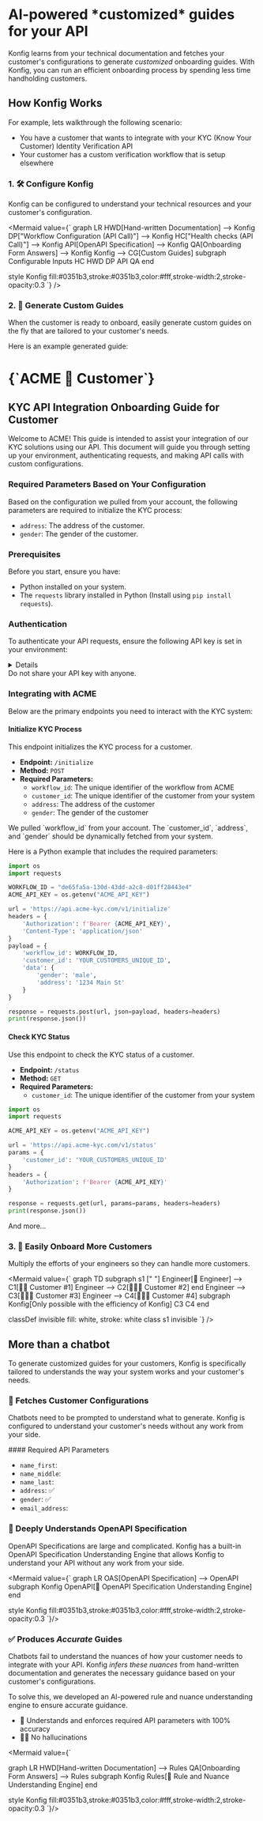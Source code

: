 
<div className="markdown max-w-[760px] px-4 pb-16 pt-16 md:pt-32 mx-auto">

<h1 className="font-extrabold text-4xl md:text-5xl">
<span className="bg-gradient-to-r from-purple-800 to-indigo-600 bg-clip-text text-transparent">AI-powered</span>
*customized* guides for your API
</h1>

Konfig learns from your technical documentation and fetches your customer's configurations to generate *customized* onboarding guides. With Konfig, you can run an efficient onboarding process by spending less time handholding customers.

 <ScheduleDemo/>

<h2 className="font-extrabold underline">
How Konfig Works
</h2>

For example, lets walkthrough the following scenario:

- You have a customer that wants to integrate with your KYC (Know Your Customer) Identity Verification API
- Your customer has a custom verification workflow that is setup elsewhere

### 1. 🛠️ Configure Konfig

Konfig can be configured to understand your technical resources and your customer's configuration.

<Mermaid
  value={`
graph LR
  HWD[Hand-written Documentation] --> Konfig
  DP["Workflow Configuration (API Call)"] --> Konfig
  HC["Health checks (API Call)"] --> Konfig
  API[OpenAPI Specification] --> Konfig
  QA[Onboarding Form Answers] --> Konfig
  Konfig --> CG[Custom Guides]
  subgraph Configurable Inputs
    HC
    HWD
    DP
    API
    QA
  end

  style Konfig fill:#0351b3,stroke:#0351b3,color:#fff,stroke-width:2,stroke-opacity:0.3
    `}
/>

### 2. 📄 Generate Custom Guides

When the customer is ready to onboard, easily generate custom guides on the fly
that are tailored to your customer's needs.

Here is an example generated guide:

<div className="max-w-[90vw] block mb-[calc(0.15_*_100%_*_-1)]">
<div className="scale-[85%] h-[700px] shadow-xl overflow-scroll origin-top ring-1 ring-slate-800 p-4 md:p-8">

<h1>{`ACME 🤝 Customer`}</h1>

## KYC API Integration Onboarding Guide for Customer

Welcome to ACME! This guide is intended to assist your integration of our KYC
solutions using our API. This document will guide you through setting up your
environment, authenticating requests, and making API calls with custom
configurations.

### Required Parameters Based on Your Configuration

Based on the configuration we pulled from your account, the following parameters are required to initialize the KYC process:

- `address`: The address of the customer.
- `gender`: The gender of the customer.

### Prerequisites

Before you start, ensure you have:
- Python installed on your system.
- The `requests` library installed in Python (Install using `pip install requests`).

### Authentication

To authenticate your API requests, ensure the following API key is set in your environment:

<details summary="🔑 API Key!">
<div>
```bash
export ACME_API_KEY=9415170c-e774-43aa-b863-3d0a94ef085f
```
</div>
</details>


<Admonition type="caution">
Do not share your API key with anyone.
</Admonition>

### Integrating with ACME

Below are the primary endpoints you need to interact with the KYC system:

#### Initialize KYC Process

This endpoint initializes the KYC process for a customer.

- **Endpoint:** `/initialize`
- **Method:** `POST`
- **Required Parameters:**
  - `workflow_id`: The unique identifier of the workflow from ACME
  - `customer_id`: The unique identifier of the customer from your system
  - `address`: The address of the customer
  - `gender`: The gender of the customer

<Admonition type="note">
We pulled `workflow_id` from your account. The `customer_id`, `address`, and
`gender` should be dynamically fetched from your system.
</Admonition>

Here is a Python example that includes the required parameters:

```python
import os
import requests

WORKFLOW_ID = "de65fa5a-130d-43dd-a2c8-d01ff28443e4"
ACME_API_KEY = os.getenv("ACME_API_KEY")

url = 'https://api.acme-kyc.com/v1/initialize'
headers = {
    'Authorization': f'Bearer {ACME_API_KEY}',
    'Content-Type': 'application/json'
}
payload = {
    'workflow_id': WORKFLOW_ID,
    'customer_id': 'YOUR_CUSTOMERS_UNIQUE_ID',
    'data': {
        'gender': 'male',
        'address': '1234 Main St'
    }
}

response = requests.post(url, json=payload, headers=headers)
print(response.json())
```

#### Check KYC Status

Use this endpoint to check the KYC status of a customer.

- **Endpoint:** `/status`
- **Method:** `GET`
- **Required Parameters:**
  - `customer_id`: The unique identifier of the customer from your system

```python
import os
import requests

ACME_API_KEY = os.getenv("ACME_API_KEY")

url = 'https://api.acme-kyc.com/v1/status'
params = {
    'customer_id': 'YOUR_CUSTOMERS_UNIQUE_ID'
}
headers = {
    'Authorization': f'Bearer {ACME_API_KEY}'
}

response = requests.get(url, params=params, headers=headers)
print(response.json())
```

And more...

</div>
</div>

### 3. 🤝 Easily Onboard More Customers

Multiply the efforts of your engineers so they can handle more customers.

<Mermaid
  value={`
graph TD
  subgraph s1 [" "]
    Engineer[👷 Engineer] --> C1[👨‍💼 Customer #1]
    Engineer --> C2[👩🏼‍💼 Customer #2]
  end
  Engineer --> C3[🧑🏾‍💼 Customer #3]
  Engineer --> C4[👨🏼‍💼 Customer #4]
  subgraph Konfig[Only possible with the efficiency of Konfig]
    C3
    C4
  end

  classDef invisible fill: white, stroke: white
  class s1 invisible
    `}
/>

<h2 className="font-extrabold underline">
More than a chatbot
</h2>

To generate customized guides for your customers, Konfig is specifically
tailored to understands the way your system works and your customer's needs.

### 🔗 Fetches Customer Configurations

Chatbots need to be prompted to understand what to generate. Konfig is
configured to understand your customer's needs without any work from your side.

<div className="border p-2 md:p-4 max-w-fit mx-auto">
#### Required API Parameters

- `name_first`:
- `name_middle`:
- `name_last`:
- `address`: ✅
- `gender`: ✅
- `email_address`:

</div>

### 🧠 Deeply Understands OpenAPI Specification

OpenAPI Specifications are large and complicated. Konfig has a built-in OpenAPI
Specification Understanding Engine that allows Konfig to understand your API
without any work from your side.

<Mermaid value={`
graph LR
  OAS[OpenAPI Specification] --> OpenAPI
  subgraph Konfig
    OpenAPI[🧠 OpenAPI Specification Understanding Engine]
  end

  style Konfig fill:#0351b3,stroke:#0351b3,color:#fff,stroke-width:2,stroke-opacity:0.3
`}/>

### ✅ Produces *Accurate* Guides

Chatbots fail to understand the nuances of how your customer needs to integrate
with your API. Konfig *infers these nuances* from hand-written documentation and
generates the necessary guidance based on your customer's configurations.

To solve this, we developed an AI-powered rule and nuance understanding engine
to ensure accurate guidance.

- 🤝 Understands and enforces required API parameters with 100% accuracy
- 🙅‍♂️ No hallucinations

<Mermaid value={`

graph LR
  HWD[Hand-written Documentation] --> Rules
  QA[Onboarding Form Answers] --> Rules
  subgraph Konfig
    Rules[🧠 Rule and Nuance Understanding Engine]
  end

  style Konfig fill:#0351b3,stroke:#0351b3,color:#fff,stroke-width:2,stroke-opacity:0.3
`}/>

<ScheduleDemo/>

</div>

